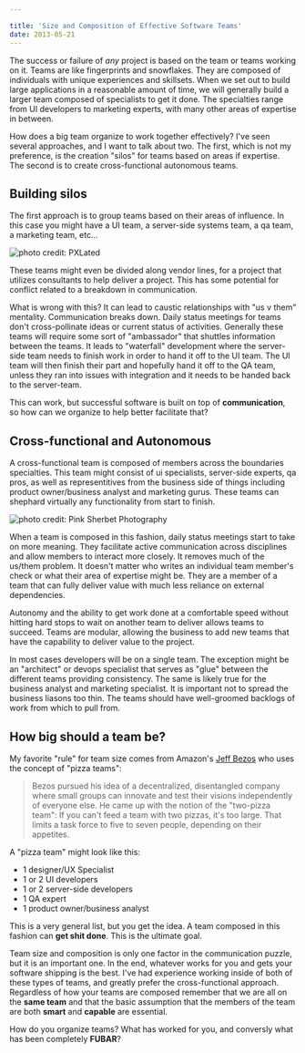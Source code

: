 ```yaml
---

title: 'Size and Composition of Effective Software Teams'
date: 2013-05-21
---
```


The success or failure of _any_ project is based on the team or teams working on
it. Teams are like fingerprints and snowflakes. They are composed of individuals
with unique experiences and skillsets. When we set out to build large
applications in a reasonable amount of time, we will generally build a larger
team composed of specialists to get it done. The specialties range from UI
developers to marketing experts, with many other areas of expertise in between.

How does a big team organize to work together effectively? I've seen several
approaches, and I want to talk about two. The first, which is not my preference,
is the creation "silos" for teams based on areas if expertise. The second is to
create cross-functional autonomous teams.

## Building silos

The first approach is to group teams based on their areas of influence. In this
case you might have a UI team, a server-side systems team, a qa team, a
marketing team, etc...

![photo credit: PXLated](https://res.cloudinary.com/joelhooks-com/image/upload/v1646023534/images/silos.jpg)

These teams might even be divided along vendor lines, for a project that
utilizes consultants to help deliver a project. This has some potential for
conflict related to a breakdown in communication.

What is wrong with this? It can lead to caustic relationships with "us v them"
mentality. Communication breaks down. Daily status meetings for teams don't
cross-pollinate ideas or current status of activities. Generally these teams
will require some sort of "ambassador" that shuttles information between the
teams. It leads to "waterfall" development where the server-side team needs to
finish work in order to hand it off to the UI team. The UI team will then finish
their part and hopefully hand it off to the QA team, unless they ran into issues
with integration and it needs to be handed back to the server-team.

This can work, but successful software is built on top of **communication**, so
how can we organize to help better facilitate that?

## Cross-functional and Autonomous

A cross-functional team is composed of members across the boundaries
specialties. This team might consist of ui specialists, server-side experts, qa
pros, as well as representitives from the business side of things including
product owner/business analyst and marketing gurus. These teams can shephard
virtually any functionality from start to finish.

![photo credit: Pink Sherbet Photography](https://res.cloudinary.com/joelhooks-com/image/upload/v1646023534/images/rainbow.jpg)

When a team is composed in this fashion, daily status meetings start to take on
more meaning. They facilitate active communication across disciplines and allow
members to interact more closely. It removes much of the us/them problem. It
doesn't matter who writes an individual team member's check or what their area
of expertise might be. They are a member of a team that can fully deliver value
with much less reliance on external dependencies.

Autonomy and the ability to get work done at a comfortable speed without
hitting hard stops to wait on another team to deliver allows teams to succeed.
Teams are modular, allowing the business to add new teams that have the
capability to deliver value to the project.

In most cases developers will be on a single team. The exception might be an
"architect" or devops specialist that serves as "glue" between the different
teams providing consistency. The same is likely true for the business analyst
and marketing specialist. It is important not to spread the business liasons too
thin. The teams should have well-groomed backlogs of work from which to pull
from.

## How big should a team be?

My favorite "rule" for team size comes from Amazon's [Jeff
Bezos](https://www.fastcompany.com/50106/inside-mind-jeff-bezos) who uses the
concept of "pizza teams":

> Bezos pursued his idea of a decentralized, disentangled company where small
> groups can innovate and test their visions independently of everyone else. He
> came up with the notion of the "two-pizza team": If you can't feed a team with
> two pizzas, it's too large. That limits a task force to five to seven people,
> depending on their appetites.

A "pizza team" might look like this:

- 1 designer/UX Specialist
- 1 or 2 UI developers
- 1 or 2 server-side developers
- 1 QA expert
- 1 product owner/business analyst

This is a very general list, but you get the idea. A team composed in this
fashion can **get shit done**. This is the ultimate goal.

Team size and composition is only one factor in the communication puzzle, but it
is an important one. In the end, whatever works for you and gets your software shipping is the best.
I've had experience working inside of both of these types of teams, and greatly
prefer the cross-functional approach. Regardless of how your teams are composed
remember that we are all on the **same team** and that the basic assumption that
the members of the team are both **smart** and **capable** are essential.

How do you organize teams? What has worked
for you, and conversly what has been completely **FUBAR**?
